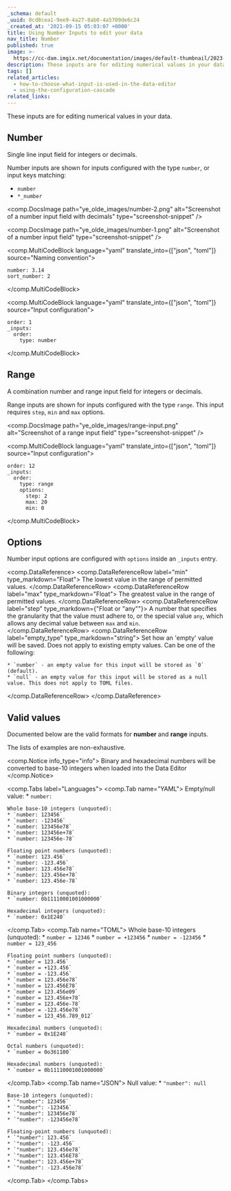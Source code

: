 ```yaml
---
_schema: default
_uuid: 0cd8cea1-9ee9-4a27-8ab0-4a5709de6c24
_created_at: '2021-09-15 05:03:07 +0000'
title: Using Number Inputs to edit your data
nav_title: Number
published: true
image: >-
  https://cc-dam.imgix.net/documentation/images/default-thumbnail/2023-Q4/CloudCannon-Documentation-Thumbnail.png
description: These inputs are for editing numerical values in your data.
tags: []
related_articles:
  - how-to-choose-what-input-is-used-in-the-data-editor
  - using-the-configuration-cascade
related_links:
---
```

These inputs are for editing numerical values in your data.

## Number
Single line input field for integers or decimals.

Number inputs are shown for inputs configured with the type `number`, or input keys matching:

* `number`
* `*_number`

<comp.DocsImage path="ye_olde_images/number-2.png" alt="Screenshot of a number input field with decimals" type="screenshot-snippet" />

<comp.DocsImage path="ye_olde_images/number-1.png" alt="Screenshot of a number input field" type="screenshot-snippet" />

<comp.MultiCodeBlock language="yaml" translate_into={["json", "toml"]} source="Naming convention">
```
number: 3.14
sort_number: 2
```
</comp.MultiCodeBlock>

<comp.MultiCodeBlock language="yaml" translate_into={["json", "toml"]} source="Input configuration">
```
order: 1
_inputs:
  order:
    type: number
```
</comp.MultiCodeBlock>

## Range
A combination number and range input field for integers or decimals.

Range inputs are shown for inputs configured with the type `range`. This input requires `step`, `min` and `max` options.

<comp.DocsImage path="ye_olde_images/range-input.png" alt="Screenshot of a range input field" type="screenshot-snippet" />

<comp.MultiCodeBlock language="yaml" translate_into={["json", "toml"]} source="Input configuration">
```
order: 12
_inputs:
  order:
    type: range
    options:
      step: 2
      max: 20
      min: 0
```
</comp.MultiCodeBlock>

## Options
Number input options are configured with `options` inside an `_inputs` entry.

<comp.DataReference>
  <comp.DataReferenceRow label="min" type_markdown="Float">
    The lowest value in the range of permitted values.
  </comp.DataReferenceRow>
  <comp.DataReferenceRow label="max" type_markdown="Float">
    The greatest value in the range of permitted values.
  </comp.DataReferenceRow>
  <comp.DataReferenceRow label="step" type_markdown={"Float or \"any\""}>
    A number that specifies the granularity that the value must adhere to, or the special value `any`, which allows any decimal value between `max` and `min`.
  </comp.DataReferenceRow>
  <comp.DataReferenceRow label="empty_type" type_markdown="string">
    Set how an 'empty' value will be saved. Does not apply to existing empty values. Can be one of the following:

    * `number` - an empty value for this input will be stored as `0` (default).
    * `null` - an empty value for this input will be stored as a null value. This does not apply to TOML files.
  </comp.DataReferenceRow>
</comp.DataReference>

## Valid values

Documented below are the valid formats for **number** and **range** inputs.

The lists of examples are non-exhaustive.

<comp.Notice info_type="info">
  Binary and hexadecimal numbers will be converted to base-10 integers when loaded into the Data Editor
</comp.Notice>

<comp.Tabs label="Languages">
 <comp.Tab name="YAML">
    Empty/null value:
    * `number: `

    Whole base-10 integers (unquoted):
    * `number: 123456`
    * `number: -123456`
    * `number: 123456e78`
    * `number: 123456e+78`
    * `number: 123456e-78`

    Floating point numbers (unquoted):
    * `number: 123.456`
    * `number: -123.456`
    * `number: 123.456e78`
    * `number: 123.456e+78`
    * `number: 123.456e-78`

    Binary integers (unquoted):
    * `number: 0b11110001001000000`

    Hexadecimal integers (unquoted):
    * `number: 0x1E240`
 </comp.Tab>
 <comp.Tab name="TOML">
    Whole base-10 integers (unquoted):
    * `number = 12346`
    * `number = +123456`
    * `number = -123456`
    * `number = 123_456`

    Floating point numbers (unquoted):
    * `number = 123.456`
    * `number = +123.456`
    * `number = -123.456`
    * `number = 123.456e78`
    * `number = 123.456E78`
    * `number = 123.456e09`
    * `number = 123.456e+78`
    * `number = 123.456e-78`
    * `number = -123.456e78`
    * `number = 123_456.789_012`

    Hexadecimal numbers (unquoted):
    * `number = 0x1E240`

    Octal numbers (unquoted):
    * `number = 0o361100`

    Hexadecimal numbers (unquoted):
    * `number = 0b11110001001000000`

 </comp.Tab>
 <comp.Tab name="JSON">
    Null value:
    * `"number": null`

    Base-10 integers (unquoted):
    * `"number": 123456`
    * `"number": -123456`
    * `"number": 123456e78`
    * `"number": -123456e78`

    Floating-point numbers (unquoted):
    * `"number": 123.456`
    * `"number": -123.456`
    * `"number": 123.456e78`
    * `"number": 123.456E78`
    * `"number": 123.456e+78`
    * `"number": -123.456e78`
 </comp.Tab>
</comp.Tabs>
